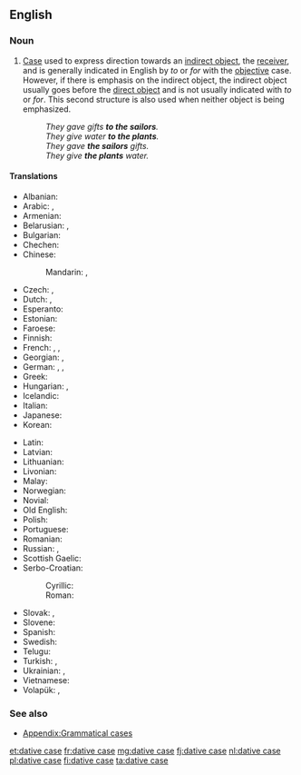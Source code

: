 ==English==
{{wikipedia}}

===Noun===
{{en-noun|head=[[dative]] [[case]]}}

# {{context|grammar|lang=en}} [[case|Case]] used to express direction towards an [[indirect object]], the [[receiver]], and is generally indicated in English by ''to'' or ''for'' with the [[objective]] case. However, if there is emphasis on the indirect object, the indirect object usually goes before the [[direct object]] and is not usually indicated with ''to'' or ''for''. This second structure is also used when neither object is being emphasized.
#: ''They gave gifts '''to the sailors'''. ''
#: ''They give water '''to the plants'''.''
#: ''They gave '''the sailors''' gifts.''
#: ''They give '''the plants''' water.''
====Translations====
{{trans-top|case used to express direction towards an indirect object}}
* Albanian: {{t+|sq|dhanore|f}}
* Arabic: {{t|ar|حَالَةُ الْمَفْعُولُ لَهُ|f}}, {{t|ar|حَالَةُ مِنْ حَالَاتِ النُّصْب|f}}
* Armenian: {{t|hy|տրական հոլով}}
* Belarusian: {{t|be|дава́льны склон|m}}, {{t|be|дава́льны|m|sc=Cyrl}}
* Bulgarian: {{t|bg|да́телен паде́ж|m}}
* Chechen: {{t|ce|лург дожар}}
* Chinese:
*: Mandarin: {{t+|cmn|與格|sc=Hani}}, {{t+|cmn|与格|tr=yǔgé|sc=Hani}}
* Czech: {{t+|cs|dativ|m}}, {{t|cs|třetí pád|m}}
* Dutch: {{t+|nl|datief|m}}, {{t+|nl|derde naamval|m}}
* Esperanto: {{t+|eo|dativo}}
* Estonian: {{t+|et|daativ}}
* Faroese: {{t+|fo|hvørjumfall|n}}
* Finnish: {{t+|fi|datiivi}}
* French: {{t+|fr|datif|m}}, {{t+|fr|complément d'objet indirect|m}}, {{t|fr|C.O.I.|m}}
* Georgian: {{t+|ka|მიცემითი ბრუნვა|sc=Geor}}, {{t+|ka|მიცემითი|sc=Geor}}
* German: {{t+|de|Dativ|m}}, {{t+|de|Wemfall|m}}, {{t|de|dritter Fall|m}}
* Greek: {{t|el|δοτική πτώση|f}}
* Hungarian: {{t+|hu|részes eset}}, {{t|hu|részeshatározó eset}}
* Icelandic: {{t+|is|þágufall|n}}
* Italian: {{t|it|caso dativo|m}}
* Japanese: {{t+|ja|与格|tr=よかく, yokaku}}
* Korean: {{t+|ko|여격|sc=Kore}}
{{trans-mid}}
* Latin: {{t|la|[[casus]] [[dativus]]|m}}
* Latvian: {{t+|lv|datīvs|m}}
* Lithuanian: {{t+|lt|naudininkas|m}}
* Livonian: {{t|liv|datīv}}
* Malay: {{t|ms|kes kasus ketiga}}
* Norwegian: {{t|no|dativ|m}}
* Novial: {{t|nov|dative}}
* Old English: {{t|ang|forgifendlic casus|sc=Geor}}
* Polish: {{t+|pl|celownik|m}}
* Portuguese: {{t|pt|caso dativo|m}}
* Romanian: {{t|ro|cazul dativ|m}}
* Russian: {{t+|ru|да́тельный паде́ж|m}}, {{t+|ru|да́тельный|m|sc=Cyrl}}
* Scottish Gaelic: {{t|gd|tuiseal tabhartach|m}}
* Serbo-Croatian:
*: Cyrillic: {{t|sh|датив|m}}
*: Roman: {{t+|sh|dativ|m}}
* Slovak: {{t|sk|tretí pád|m}}, {{t+|sk|datív|m}}
* Slovene: {{t+|sl|dajalnik|m}}
* Spanish: {{t|es|caso dativo|m}}
* Swedish: {{t+|sv|dativ}}
* Telugu: {{t|te|చతుర్థీ విభక్తి|sc=Telu}}
* Turkish: {{t|tr|-e hâli}}, {{t+|tr|datif}}
* Ukrainian: {{t|uk|дава́льний відмі́нок|m|sc=Cyrl}}, {{t+|uk|дава́льний|m|sc=Cyrl}}
* Vietnamese: {{t|vi|dữ cách}}
* Volapük: {{t|vo|kimefal}}, {{t+|vo|datif}}
{{trans-bottom}}

===See also===
* [[Appendix:Grammatical cases]]

[[et:dative case]]
[[fr:dative case]]
[[mg:dative case]]
[[fj:dative case]]
[[nl:dative case]]
[[pl:dative case]]
[[fi:dative case]]
[[ta:dative case]]
